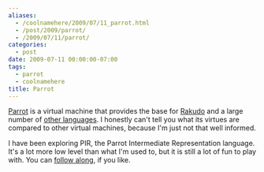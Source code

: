 ```yaml
---
aliases:
  - /coolnamehere/2009/07/11_parrot.html
  - /post/2009/parrot/
  - /2009/07/11/parrot/
categories:
  - post
date: 2009-07-11 00:00:00-07:00
tags:
  - parrot
  - coolnamehere
title: Parrot
---
```


[Parrot](http://parrot.org) is a virtual machine that provides the base for [Rakudo](http://rakudo.org)
and a large number of [other languages](http://www.parrot.org/languages). I honestly can't tell
you what its virtues are compared to other virtual machines, because I'm just not that well informed.

[follow along]: /post/2009/07/parrot-babysteps

I have been exploring PIR, the Parrot Intermediate Representation language. It's a lot more low
level than what I'm used to, but it is still a lot of fun to play with. You can [follow along][],
if you like.
